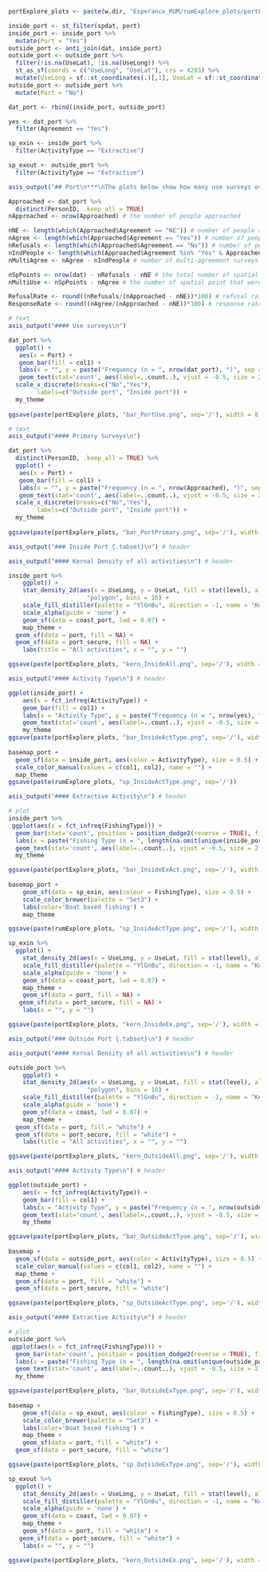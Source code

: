 ```r
portExplore_plots <- paste(w.dir, "Esperance_RUM/rumExplore_plots/portExplore_plots", sep='/') # set plots directory
```


```r
inside_port <- st_filter(spdat, port)
inside_port <- inside_port %>% 
  mutate(Port = "Yes")
outside_port <- anti_join(dat, inside_port)
outside_port <- outside_port %>% 
  filter(!is.na(UseLat), !is.na(UseLong)) %>% 
  st_as_sf(coords = c("UseLong", "UseLat"), crs = 4283) %>% 
  mutate(UseLong = sf::st_coordinates(.)[,1], UseLat = sf::st_coordinates(.)[,2])
outside_port <- outside_port %>% 
  mutate(Port = "No")

dat_port <- rbind(inside_port, outside_port)

yes <- dat_port %>% 
  filter(Agreement == "Yes") 

sp_exin <- inside_port %>% 
  filter(ActivityType == "Extractive")

sp_exout <- outside_port %>% 
  filter(ActivityType == "Extractive")
```


```r
asis_output("## Port\n***\nThe plots below show how many use surveys overall and how ,many primary surveys were outside and inside port area.") # header
```

```r
Approached <- dat_port %>%
  distinct(PersonID, .keep_all = TRUE) 
nApproached <- nrow(Approached) # the number of people approached

nNE <- length(which(Approached$Agreement == "NE")) # number of people approached that were ineligible to participate in the survey
nAgree <- length(which(Approached$Agreement == "Yes")) # number of people approached who agreed to participate in the survey, including repeats 
nRefusals <- length(which(Approached$Agreement == "No")) # number of people approached who refused to take part in the survey, including repeats
nIndPeople <- length(which(Approached$Agreement %in% "Yes" & Approached$PrevInter %in% "No")) # the number of individual people surveyed
nMultiAgree <- nAgree - nIndPeople # number of multi-agreement surveys (total number of surveys repeated by previous participants - excluding their first survey)

nSpPoints <- nrow(dat) - nRefusals - nNE # the total number of spatial data points
nMultiUse <- nSpPoints - nAgree # the number of spatial point that were part of multi-use trips (excluding first instance)

RefusalRate <- round((nRefusals/(nApproached - nNE))*100) # refusal rate
ResponseRate <- round((nAgree/(nApproached - nNE))*100) # response rate
```


```r
# text
asis_output("#### Use surveys\n")

dat_port %>% 
  ggplot() +
   aes(x = Port) + 
   geom_bar(fill = col1) +
   labs(x = "", y = paste("Frequency (n = ", nrow(dat_port), ")", sep = "")) +
   geom_text(stat='count', aes(label=..count..), vjust = -0.5, size = 2.5) +
  scale_x_discrete(breaks=c("No","Yes"),
        labels=c("Outside port", "Inside port")) +
  my_theme
  
ggsave(paste(portExplore_plots, "bar_PortUse.png", sep='/'), width = 8, height = 4)
```

```r
# text
asis_output("#### Primary Surveys\n")

dat_port %>% 
  distinct(PersonID, .keep_all = TRUE) %>% 
  ggplot() +
   aes(x = Port) + 
   geom_bar(fill = col1) +
   labs(x = "", y = paste("Frequency (n = ", nrow(Approached), ")", sep = "")) +
   geom_text(stat='count', aes(label=..count..), vjust = -0.5, size = 2.5) +
  scale_x_discrete(breaks=c("No","Yes"),
        labels=c("Outside port", "Inside port")) +
  my_theme
  
ggsave(paste(portExplore_plots, "bar_PortPrimary.png", sep='/'), width = 8, height = 4)
```


```r
asis_output("### Inside Port {.tabset}\n") # header
```


```r
asis_output("#### Kernal Density of all activities\n") # header

inside_port %>% 
    ggplot() +
    stat_density_2d(aes(x = UseLong, y = UseLat, fill = stat(level), alpha = ..level..), geom =
                      "polygon", bins = 10) +
    scale_fill_distiller(palette = "YlGnBu", direction = -1, name = "Kernal\nDensity") +
    scale_alpha(guide = 'none') +
    geom_sf(data = coast_port, lwd = 0.07) +
    map_theme +
  geom_sf(data = port, fill = NA) +
  geom_sf(data = port_secure, fill = NA) +
    labs(title = "All activities", x = "", y = "")

ggsave(paste(portExplore_plots, "kern_InsideAll.png", sep='/'), width = 8, height = 4)
```


```r
asis_output("#### Activity Type\n") # header

ggplot(inside_port) +
    aes(x = fct_infreq(ActivityType)) +
    geom_bar(fill = col1) +
    labs(x = "Activity Type", y = paste("Frequency (n = ", nrow(yes), ")", sep = "")) +
    geom_text(stat='count', aes(label=..count..), vjust = -0.5, size = 2.5) + 
    my_theme
ggsave(paste(portExplore_plots, "bar_InsideActType.png", sep='/'), width = 8, height = 4)
 
basemap_port + 
  geom_sf(data = inside_port, aes(color = ActivityType), size = 0.5) +
  scale_color_manual(values = c(col1, col2), name = "") + 
  map_theme
ggsave(paste(rumExplore_plots, "sp_InsideActType.png", sep='/'))
```

```r
asis_output("#### Extractive Activity\n") # header

# plot
inside_port %>%
 ggplot(aes(x = fct_infreq(FishingType))) +
  geom_bar(stat='count', position = position_dodge2(reverse = TRUE), fill = col1) +
  labs(x = paste("Fishing Type (n = ", length(na.omit(unique(inside_port$FishingType))), ")", sep=""), y = paste("Frequency (n = ", nrow(inside_port), ")", sep = "")) +
  geom_text(stat='count', aes(label=..count..), vjust = -0.5, size = 2.5) +
  my_theme

ggsave(paste(portExplore_plots, "bar_InsideExAct.png", sep='/'), width = 8, height = 4)
 
basemap_port +
    geom_sf(data = sp_exin, aes(colour = FishingType), size = 0.5) +
    scale_color_brewer(palette = "Set3") +
    labs(color='Boat based fishing') +
    map_theme

ggsave(paste(rumExplore_plots, "sp_InsideActType.png", sep='/'), width = 8, height = 4)

sp_exin %>% 
  ggplot() +
    stat_density_2d(aes(x = UseLong, y = UseLat, fill = stat(level), alpha = ..level..), geom = "polygon", bins = 10) +
    scale_fill_distiller(palette = "YlGnBu", direction = -1, name = "Kernal\nDensity") +
    scale_alpha(guide = 'none') +
    geom_sf(data = coast_port, lwd = 0.07) + 
    map_theme +
    geom_sf(data = port, fill = NA) +
   geom_sf(data = port_secure, fill = NA) +
    labs(x = "", y = "")

ggsave(paste(portExplore_plots, "kern_InsideEx.png", sep='/'), width = 8, height = 4)
```


```r
asis_output("### Outside Port {.tabset}\n") # header
```


```r
asis_output("#### Kernal Density of all activities\n") # header

outside_port %>% 
    ggplot() +
    stat_density_2d(aes(x = UseLong, y = UseLat, fill = stat(level), alpha = ..level..), geom =
                      "polygon", bins = 10) +
    scale_fill_distiller(palette = "YlGnBu", direction = -1, name = "Kernal\nDensity") +
    scale_alpha(guide = 'none') +
    geom_sf(data = coast, lwd = 0.07) +
    map_theme +
  geom_sf(data = port, fill = "white") +
  geom_sf(data = port_secure, fill = "white") +
    labs(title = "All activities", x = "", y = "")

ggsave(paste(portExplore_plots, "kern_OutsideAll.png", sep='/'), width = 8, height = 4)
```


```r
asis_output("#### Activity Type\n") # header

ggplot(outside_port) +
    aes(x = fct_infreq(ActivityType)) +
    geom_bar(fill = col1) +
    labs(x = "Activity Type", y = paste("Frequency (n = ", nrow(outside_port), ")", sep = "")) +
    geom_text(stat='count', aes(label=..count..), vjust = -0.5, size = 2.5) + 
    my_theme

ggsave(paste(portExplore_plots, "bar_OutsideActTyoe.png", sep='/'), width = 8, height = 4)
 
basemap + 
  geom_sf(data = outside_port, aes(color = ActivityType), size = 0.5) +
  scale_color_manual(values = c(col1, col2), name = "") + 
  map_theme +
  geom_sf(data = port, fill = "white") +
  geom_sf(data = port_secure, fill = "white") 

ggsave(paste(portExplore_plots, "sp_OutsideActType.png", sep='/'), width = 8, height = 4)
```

```r
asis_output("#### Extractive Activity\n") # header

# plot
outside_port %>%
 ggplot(aes(x = fct_infreq(FishingType))) +
  geom_bar(stat='count', position = position_dodge2(reverse = TRUE), fill = col1) +
  labs(x = paste("Fishing Type (n = ", length(na.omit(unique(outside_port$FishingType))), ")", sep=""), y = paste("Frequency (n = ", nrow(outside_port), ")", sep = "")) +
  geom_text(stat='count', aes(label=..count..), vjust = -0.5, size = 2.5) +
  my_theme

ggsave(paste(portExplore_plots, "bar_OutsideExType.png", sep='/'), width = 8, height = 4)
 
basemap +
    geom_sf(data = sp_exout, aes(colour = FishingType), size = 0.5) +
    scale_color_brewer(palette = "Set3") +
    labs(color='Boat based fishing') +
    map_theme +
    geom_sf(data = port, fill = "white") +
  geom_sf(data = port_secure, fill = "white")

ggsave(paste(portExplore_plots, "sp_OutsideExType.png", sep='/'), width = 8, height = 4)

sp_exout %>% 
  ggplot() +
    stat_density_2d(aes(x = UseLong, y = UseLat, fill = stat(level), alpha = ..level..), geom = "polygon", bins = 10) +
    scale_fill_distiller(palette = "YlGnBu", direction = -1, name = "Kernal\nDensity") +
    scale_alpha(guide = 'none') +
    geom_sf(data = coast, lwd = 0.07) + 
    map_theme +
    geom_sf(data = port, fill = "white") +
   geom_sf(data = port_secure, fill = "white") +
    labs(x = "", y = "")

ggsave(paste(portExplore_plots, "kern_OutsideEx.png", sep='/'), width = 8, height = 4)
```